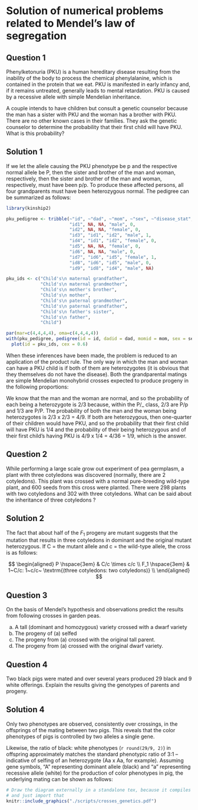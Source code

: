 # Solution of numerical problems related to Mendel's law of segregation

## Question 1

Phenylketonuria (PKU) is a human hereditary disease resulting from the inability of the body to process the chemical phenylalanine, which is contained in the protein that we eat. PKU is manifested in early infancy and, if it remains untreated, generally leads to mental retardation. PKU is caused by a recessive allele with simple Mendelian inheritance.

A couple intends to have children but consult a genetic counselor because the man has a sister with PKU and the woman has a brother with PKU. There are no other known cases in their families. They ask the genetic counselor to determine the probability that their first child will have PKU. What is this probability?

## Solution 1

If we let the allele causing the PKU phenotype be p and the respective normal allele be P, then the sister and brother of the man and woman, respectively, then the sister and brother of the man and woman, respectively, must have been p/p. To produce these affected persons, all four grandparents must have been heterozygous normal. The pedigree can be summarized as follows:

```r
library(kinship2)

pku_pedigree <- tribble(~"id", ~"dad", ~"mom", ~"sex", ~"disease_stat",
                        "id1", NA, NA, "male", 0,
                        "id2", NA, NA, "female", 0,
                        "id3", "id1", "id2", "male", 1,
                        "id4", "id1", "id2", "female", 0,
                        "id5", NA, NA, "female", 0,
                        "id6", NA, NA, "male", 0,
                        "id7", "id6", "id5", "female", 1,
                        "id8", "id6", "id5", "male", 0,
                        "id9", "id8", "id4", "male", NA)

pku_ids <- c("Child's\n maternal grandfather",
             "Child's\n maternal grandmother",
             "Child's\n mother's brother",
             "Child's\n mother",
             "Child's\n paternal grandmother",
             "Child's\n paternal grandfather",
             "Child's\n father's sister",
             "Child's\n father",
             "Child")

par(mar=c(4,4,4,4), oma=c(4,4,4,4))
with(pku_pedigree, pedigree(id = id, dadid = dad, momid = mom, sex = sex, affected = disease_stat)) %>%
  plot(id = pku_ids, cex = 0.6)

```


When these inferences have been made, the problem is reduced to an application of the product rule. The only way in which the man and woman can have a PKU child is if both of them are heterozygotes (it is obvious that they themselves do not have the disease). Both the grandparental matings are simple Mendelian monohybrid crosses expected to produce progeny in the following proportions:

\begin{equation}
\begin{aligned}
\frac{1}{4} P/P; \\
\frac{1}{2} P/\_; & \textrm{Normal (P/P + P/\_); } \longrightarrow \frac{3}{4} \\
\frac{1}{4} p/p; & \textrm{PKU; } \longrightarrow \frac{1}{4} \nonumber
\end{aligned}
\end{equation}

We know that the man and the woman are normal, and so the probability of each being a heterozygote is 2/3 because, within the P/_ class, 2/3 are P/p and 1/3 are P/P. The probability of both the man and the woman being heterozygotes is 2/3 x 2/3 = 4/9. If both are heterozygous, then one-quarter of their children would have PKU, and so the probability that their first child will have PKU is 1/4 and the probability of their being heterozygous and of their first child's having PKU is 4/9 x 1/4 = 4/36 = 1/9, which is the answer.

## Question 2

While performing a large scale grow out experiment of pea germplasm, a plant with three cotyledons was discovered (normally, there are 2 cotyledons). This plant was crossed with a normal pure-breeding wild-type plant, and 600 seeds from this cross were planted. There were 298 plants with two cotyledons and 302 with three cotyledons. What can be said about the inheritance of three cotyledons ?

## Solution 2

The fact that about half of the $F_1$ progeny are mutant suggests that the mutation that results in three cotyledons in dominant and the original mutant heterozygous. If C = the mutant allele and c = the wild-type allele, the cross is as follows:

$$
\begin{aligned}
P \hspace{3em} & C/c \times c/c \\
F_1 \hspace{3em} & 1~C/c: 1~c/c~ \textrm{(three cotyledons: two cotyledons)} \\
\end{aligned}
$$

## Question 3

On the basis of Mendel's hypothesis and observations predict the results from following crosses in garden peas.

a. A tall (dominant and homozygous) variety crossed with a dwarf variety
b. The progeny of (a) selfed
c. The progeny from (a) crossed with the original tall parent.
d. The progeny from (a) crossed with the original dwarf variety.

## Question 4

Two black pigs were mated and over several years produced 29 black and 9 white offerings. Explain the results giving the genotypes of parents and progeny.

## Solution 4

Only two phenotypes are observed, consistently over crossings, in the offsprings of the mating between two pigs. This reveals that the color phenotypes of pigs is controlled by two alleles a single gene.

Likewise, the ratio of black: white phenotypes (`r round(29/9, 2)`) in offspring approximately matches the standard phenotypic ratio of 3:1 -- indicative of selfing of an heterozygote (Aa x Aa, for example). Assuming gene symbols, "A" representing dominant allele (black) and "a" representing recessive allele (white) for the production of color phenotypes in pig, the underlying mating can be shown as follows:

```r
# Draw the diagram externally in a standalone tex, because it compiles faster
# and just import that
knitr::include_graphics("./scripts/crosses_genetics.pdf")
```
